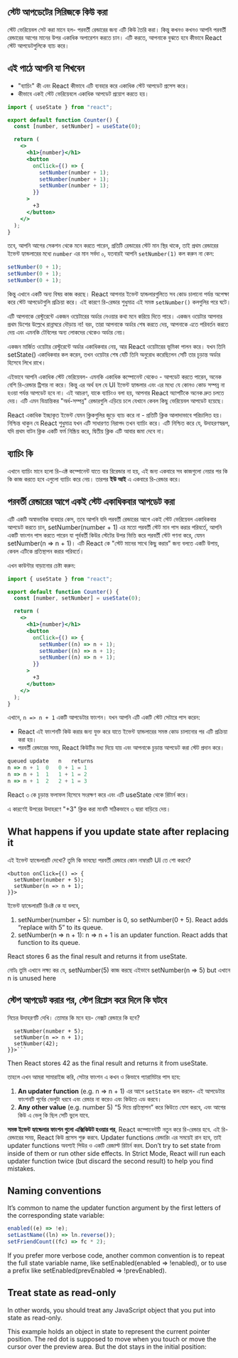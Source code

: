 ## স্টেট আপডেটের সিরিজকে কিউ করা

স্টেট ভেরিয়েবল সেট করা মানে হল- পরবর্তী রেন্ডারের জন্য এটি কিউ তৈরি করা। কিন্তু কখনও কখনও আপনি পরবর্তী রেন্ডারের আগের মানের উপর একাধিক অপারেশন করতে চান। এটি করতে, আপনাকে বুঝতে হবে কীভাবে React স্টেট আপডেটগুলিকে ব্যাচ করে।

## এই পাঠে আপনি যা শিখবেন

- "ব্যাচিং" কী এবং React কীভাবে এটি ব্যবহার করে একাধিক স্টেট আপডেট প্রসেস করে।
- কীভাবে একই স্টেট ভেরিয়েবলে একাধিক আপডেট প্রয়োগ করতে হয়।

```jsx
import { useState } from "react";

export default function Counter() {
  const [number, setNumber] = useState(0);

  return (
    <>
      <h1>{number}</h1>
      <button
        onClick={() => {
          setNumber(number + 1);
          setNumber(number + 1);
          setNumber(number + 1);
        }}
      >
        +3
      </button>
    </>
  );
}
```

তবে, আপনি আগের সেকশন থেকে মনে করতে পারেন, প্রতিটি রেন্ডারের স্টেট মান স্থির থাকে, তাই প্রথম রেন্ডারের ইভেন্ট হ্যান্ডলারের মধ্যে `number` এর মান সর্বদা ০, যতবারই আপনি `setNumber(1)` কল করুন না কেন:

```jsx
setNumber(0 + 1);
setNumber(0 + 1);
setNumber(0 + 1);
```

কিন্তু এখানে একটি অন্য বিষয় কাজ করছে। React আপনার ইভেন্ট হ্যান্ডলারগুলিতে সব কোড চালানো পর্যন্ত অপেক্ষা করে স্টেট আপডেটগুলি প্রক্রিয়া করে। এই কারণে রি-রেন্ডার শুধুমাত্র এই সমস্ত `setNumber()` কলগুলির পরে ঘটে।

এটি আপনাকে রেস্টুরেন্টে একজন ওয়েটারের অর্ডার নেওয়ার কথা মনে করিয়ে দিতে পারে। একজন ওয়েটার আপনার প্রথম ডিশের উল্লেখে রান্নাঘরে দৌড়ায় না! বরং, তারা আপনাকে অর্ডার শেষ করতে দেয়, আপনাকে এতে পরিবর্তন করতে দেয় এবং এমনকি টেবিলের অন্য লোকদের থেকেও অর্ডার নেয়।

একজন মার্জিত ওয়েটার রেস্টুরেন্টে অর্ডার একাধিকবার নেয়, আর React ওয়েটারের ভূমিকা পালন করে। যখন তিনি setState() একাধিকবার কল করেন, তখন ওয়েটার শেষ যেটি তিনি অনুরোধ করেছিলেন সেটি তার চূড়ান্ত অর্ডার হিসেবে লিখে রাখে।

এইভাবে আপনি একাধিক স্টেট ভেরিয়েবল- এমনকি একাধিক কম্পোনেন্ট থেকেও - আপডেট করতে পারেন, অনেক বেশি রি-রেন্ডার ট্রিগার না করে। কিন্তু এর অর্থ হল যে UI ইভেন্ট হ্যান্ডলার এবং এর মধ্যে যে কোনও কোড সম্পন্ন না হওয়া পর্যন্ত আপডেট হবে না। এই আচরণ, যাকে ব্যাচিংও বলা হয়, আপনার React অ্যাপটিকে অনেক দ্রুত চলতে দেয়। এটি এমন বিভ্রান্তিকর "অর্ধ-সম্পন্ন" রেন্ডারগুলি এড়িয়ে চলে যেখানে কেবল কিছু ভেরিয়েবল আপডেট হয়েছে।

React একাধিক ইচ্ছাকৃত ইভেন্ট যেমন ক্লিকগুলির জুড়ে ব্যাচ করে না - প্রতিটি ক্লিক আলাদাভাবে পরিচালিত হয়। নিশ্চিন্ত থাকুন যে React শুধুমাত্র যখন এটি সাধারণত নিরাপদ তখন ব্যাচিং করে। এটি নিশ্চিত করে যে, উদাহরণস্বরূপ, যদি প্রথম বাটন ক্লিক একটি ফর্ম নিষ্ক্রিয় করে, দ্বিতীয় ক্লিক এটি আবার জমা দেবে না।

## ব্যাচিং কি

এখানে ব্যাচিং মানে হলো রি-এক্ট কম্পোনেন্ট যাতে বার রিরেন্ডার না হয়, এই জন্য একবারে সব কাজগুলো নেয়ার পর কি কি কাজ করতে হবে এগুলো ব্যাচিং করে নেয়। তারপর **ইউ আই** এ একবারে রি-রেন্ডার করে।

## পরবর্তী রেন্ডারের আগে একই স্টেট একাধিকবার আপডেট করা

এটি একটি অস্বাভাবিক ব্যবহার কেস, তবে আপনি যদি পরবর্তী রেন্ডারের আগে একই স্টেট ভেরিয়েবল একাধিকবার আপডেট করতে চান, setNumber(number + 1) এর মতো পরবর্তী স্টেট মান পাস করার পরিবর্তে, আপনি একটি ফাংশন পাস করতে পারেন যা পূর্ববর্তী কিউর স্টেটের উপর ভিত্তি করে পরবর্তী স্টেট গণনা করে, যেমন setNumber(n => n + 1)। এটি React কে "স্টেট মানের সাথে কিছু করার" জন্য বলতে একটি উপায়, কেবল এটিকে প্রতিস্থাপন করার পরিবর্তে।

এখন কাউন্টার বাড়ানোর চেষ্টা করুন:

```jsx
import { useState } from "react";

export default function Counter() {
  const [number, setNumber] = useState(0);

  return (
    <>
      <h1>{number}</h1>
      <button
        onClick={() => {
          setNumber((n) => n + 1);
          setNumber((n) => n + 1);
          setNumber((n) => n + 1);
        }}
      >
        +3
      </button>
    </>
  );
}
```

এখানে, `n => n + 1` একটি আপডেটার ফাংশন। যখন আপনি এটি একটি স্টেট সেটারে পাস করেন:

- React এই ফাংশনটি কিউ করার জন্য যুক্ত করে যাতে ইভেন্ট হ্যান্ডলারের সমস্ত কোড চালানোর পর এটি প্রক্রিয়া করা হয়।
- পরবর্তী রেন্ডারের সময়, React কিউটির মধ্য দিয়ে যায় এবং আপনাকে চূড়ান্ত আপডেট করা স্টেট প্রদান করে।

```jsx
queued update	n	returns
n => n + 1	0	0 + 1 = 1
n => n + 1	1	1 + 1 = 2
n => n + 1	2	2 + 1 = 3
```

React ৩ কে চূড়ান্ত ফলাফল হিসেবে সংরক্ষণ করে এবং এটি useState থেকে রিটার্ন করে।

এ কারণেই উপরের উদাহরণে "+3" ক্লিক করা মানটি সঠিকভাবে ৩ দ্বারা বাড়িয়ে দেয়।

## What happens if you update state after replacing it

এই ইভেন্ট হ্যান্ডেলারটি দেখো? তুমি কি ভাবছো পরবর্তী রেন্ডারে কোন নাম্বারটি UI তে শো করবে?

```
<button onClick={() => {
  setNumber(number + 5);
  setNumber(n => n + 1);
}}>
```

ইভেন্ট হ্যান্ডেলারটি রিএক্ট কে যা বলবে,

1. setNumber(number + 5): number is 0, so setNumber(0 + 5). React adds “replace with 5” to its queue.
2. setNumber(n => n + 1): n => n + 1 is an updater function. React adds that function to its queue.

React stores 6 as the final result and returns it from useState.

<Pitfall>
  নোটঃ তুমি এখানে লক্ষ্য কর যে, setNumber(5) কাজ করছে এইভাবে setNumber(n => 5)
  but এখানে n is unused here
</Pitfall>

## স্টেপ আপডেট করার পর, স্টেপ রিপ্লেস করে দিলে কি ঘটবে

নিচের উদাহরণটি দেখি। তোমার কি মনে হয়- নেক্সট রেন্ডারে কি হবে?

````<button onClick={() => {
  setNumber(number + 5);
  setNumber(n => n + 1);
  setNumber(42);
}}>```
````

Then React stores 42 as the final result and returns it from useState.

তাহলে এখন আমরা সামারাইজ করি, সেটার ফাংশন এ কখন ও কিভাবে প্যারামিটার পাস হবে:

1. **An updater function** (e.g. n => n + 1) এর আগে `setState` কল করলে- এই আপডেটার ফাংশনটি পূর্বের ভেলুটা ধরবে এবং রেন্ডার না করেও এবং কিউতে এড করবে।
2. **Any other value** (e.g. number 5) “5 দিয়ে প্রতিস্থাপন” করে কিউতে যোগ করবে, এবং আগের কিউ এ ভেলু কি ছিল সেটি ভুলে যাবে.

**সমস্ত ইভেন্ট হ্যান্ডেলার ফাংশন গুলো এক্সিকিউট হওয়ার পর**, React কম্পোনেন্টটি নতুন করে রি-রেন্ডার হবে. এই রি-রেন্ডারের সময়, React কিউ প্রসেস শুরু করবে. Updater functions রেন্ডারিং এর সময়েই রান হবে, তাই updater functions অবশ্যই পিউর ও একটি রেজাল্ট রিটার্ন করব. Don’t try to set state from inside of them or run other side effects. In Strict Mode, React will run each updater function twice (but discard the second result) to help you find mistakes.

## Naming conventions

It’s common to name the updater function argument by the first letters of the corresponding state variable:

```jsx
enabled((e) => !e);
setLastName((ln) => ln.reverse());
setFriendCount((fc) => fc * 2);
```

If you prefer more verbose code, another common convention is to repeat the full state variable name, like setEnabled(enabled => !enabled), or to use a prefix like setEnabled(prevEnabled => !prevEnabled).

## Treat state as read-only

In other words, you should treat any JavaScript object that you put into state as read-only.

This example holds an object in state to represent the current pointer position. The red dot is supposed to move when you touch or move the cursor over the preview area. But the dot stays in the initial position:

<GiscusComments
  repo="codedbyMojnu/react-bangla-tutorial"
  repoId="R_kgDOLDE87Q"
  category="General"
  categoryId="DIC_kwDOLDE87c4CtCIY"
  mapping="pathname"
  inputPosition="top"
  theme="preferred_color_scheme"
  lang="en"
/>
